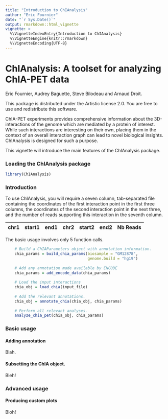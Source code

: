 ```yaml
---
title: "Introduction to ChIAnalysis"
author: "Eric Fournier"
date: "`r Sys.Date()`"
output: rmarkdown::html_vignette
vignette: >
  %\VignetteIndexEntry{Introduction to ChIAnalysis}
  %\VignetteEngine{knitr::rmarkdown}
  %\VignetteEncoding{UTF-8}
---
```


ChIAnalysis: A toolset for analyzing ChIA-PET data
====================================================================

Eric Fournier, Audrey Baguette, Steve Bilodeau and Arnaud Droit.

This package is distributed under the Artistic license 2.0.
You are free to use and redistribute this software. 

ChIA-PET experiments provides comprehensive information about the 
3D-interactions of the genome which are mediated by a protein of interest.
While such interactions are interesting on their own, placing them
in the context of an overall interaction graph can lead to novel
biological insights. ChIAnalysis is designed for such a purpose.

This vignette will introduce the main features of the ChIAnalysis package.

### Loading the ChIAnalysis package

```r
library(ChIAnalysis)
```

### Introduction

To use ChIAnalysis, you will require a seven column, tab-separated file 
containing the coordinates of the first interaction point in the first three 
columns, the coordinates of the second interaction point in the next three, 
and the number of reads supporting this interaction in the seventh column.

|chr1|start1|end1|chr2|start2|end2|Nb Reads|
|----|------|----|----|------|----|--------|

The basic usage involves only 5 function calls.
```r
    # Build a ChIAParameters object with annotation information.
    chia_params = build_chia_params(biosample = "GM12878",
                                    genome.build = "hg19")
    
    # Add any annotation made available by ENCODE
    chia_params = add_encode_data(chia_params)
    
    # Load the input interactions
    chia_obj = load_chia(input_file)
    
    # Add the relevant annotations.
    chia_obj = annotate_chia(chia_obj, chia_params)
    
    # Perform all relevant analyses.
    analyze_chia_pet(chia_obj, chia_params)
```

### Basic usage

#### Adding annotation

Blah.

#### Subsetting the ChIA object.

Bleh!

### Advanced usage

#### Producing custom plots

Bloh!